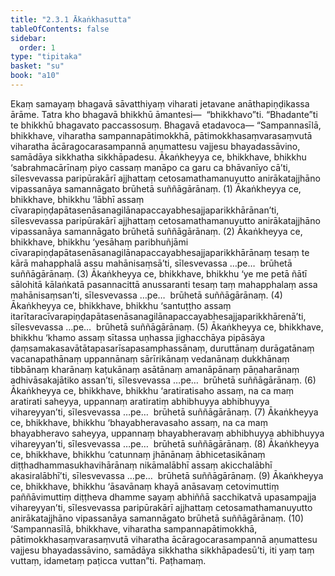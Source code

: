 ```yaml
---
title: "2.3.1 Ākaṅkhasutta"
tableOfContents: false
sidebar:
  order: 1
type: "tipitaka"
basket: "su"
book: "a10"
---
```



<DynamicBreadcrumb />

<Division number="71" book="a10" bookNo="17" page="360">

<Paragraph number="519" book="a10">
Ekaṃ samayaṃ bhagavā sāvatthiyaṃ viharati jetavane anāthapiṇḍikassa ārāme. Tatra kho bhagavā bhikkhū āmantesi—  “bhikkhavo”ti. “Bhadante”ti te bhikkhū bhagavato paccassosuṃ. Bhagavā etadavoca—
</Paragraph>

<Paragraph number="520" book="a10">
“Sampannasīlā, bhikkhave, viharatha sampannapātimokkhā, pātimokkhasaṃvarasaṃvutā viharatha ācāragocarasampannā aṇumattesu vajjesu bhayadassāvino, samādāya sikkhatha sikkhāpadesu.
</Paragraph>

<Paragraph number="521" book="a10">
Ākaṅkheyya ce, bhikkhave, bhikkhu ‘sabrahmacārīnaṃ piyo cassaṃ manāpo ca garu ca bhāvanīyo cā’ti, sīlesvevassa paripūrakārī ajjhattaṃ cetosamathamanuyutto anirākatajjhāno vipassanāya samannāgato brūhetā suññāgārānaṃ. (1)
</Paragraph>

<Paragraph number="522" book="a10">
Ākaṅkheyya ce, bhikkhave, bhikkhu ‘lābhī assaṃ cīvarapiṇḍapātasenāsanagilānapaccayabhesajjaparikkhārānan’ti, sīlesvevassa paripūrakārī ajjhattaṃ cetosamathamanuyutto anirākatajjhāno vipassanāya samannāgato brūhetā suññāgārānaṃ. (2)
</Paragraph>

<Paragraph number="523" book="a10">
Ākaṅkheyya ce, bhikkhave, bhikkhu ‘yesāhaṃ paribhuñjāmi cīvarapiṇḍapātasenāsanagilānapaccayabhesajjaparikkhārānaṃ tesaṃ te kārā mahapphalā assu mahānisaṃsā’ti, sīlesvevassa …pe…  brūhetā suññāgārānaṃ. (3)
</Paragraph>

<Paragraph number="524" book="a10">
Ākaṅkheyya ce, bhikkhave, bhikkhu ‘ye me petā ñātī sālohitā kālaṅkatā pasannacittā anussaranti tesaṃ taṃ mahapphalaṃ assa mahānisaṃsan’ti, sīlesvevassa …pe…  brūhetā suññāgārānaṃ. (4)
</Paragraph>

<Paragraph number="525" book="a10">
Ākaṅkheyya ce, bhikkhave, bhikkhu ‘santuṭṭho assaṃ itarītaracīvarapiṇḍapātasenāsanagilānapaccayabhesajjaparikkhārenā’ti, sīlesvevassa …pe…  brūhetā suññāgārānaṃ. (5)
</Paragraph>

<Paragraph number="526" book="a10">
Ākaṅkheyya ce, bhikkhave, bhikkhu ‘khamo assaṃ sītassa uṇhassa jighacchāya pipāsāya ḍaṃsamakasavātātapasarīsapasamphassānaṃ, duruttānaṃ durāgatānaṃ vacanapathānaṃ uppannānaṃ sārīrikānaṃ vedanānaṃ dukkhānaṃ tibbānaṃ kharānaṃ kaṭukānaṃ asātānaṃ amanāpānaṃ pāṇaharānaṃ adhivāsakajātiko assan’ti, sīlesvevassa …pe…  brūhetā suññāgārānaṃ. (6)
</Paragraph>

<Paragraph number="527" book="a10">
Ākaṅkheyya ce, bhikkhave, bhikkhu ‘aratiratisaho assaṃ, na ca maṃ aratirati saheyya, uppannaṃ aratiratiṃ abhibhuyya abhibhuyya vihareyyan’ti, sīlesvevassa …pe…  brūhetā suññāgārānaṃ. (7)
</Paragraph>

<Paragraph number="528" book="a10">
Ākaṅkheyya ce, bhikkhave, bhikkhu ‘bhayabheravasaho assaṃ, na ca maṃ bhayabheravo saheyya, uppannaṃ bhayabheravaṃ abhibhuyya abhibhuyya vihareyyan’ti, sīlesvevassa …pe…  brūhetā suññāgārānaṃ. (8)
</Paragraph>

<Paragraph number="529" book="a10">
Ākaṅkheyya ce, bhikkhave, bhikkhu ‘catunnaṃ jhānānaṃ ābhicetasikānaṃ diṭṭhadhammasukhavihārānaṃ nikāmalābhī assaṃ akicchalābhī akasiralābhī’ti, sīlesvevassa …pe…  brūhetā suññāgārānaṃ. (9)
</Paragraph>

<Paragraph number="530" book="a10">
Ākaṅkheyya ce, bhikkhave, bhikkhu ‘āsavānaṃ khayā anāsavaṃ cetovimuttiṃ paññāvimuttiṃ diṭṭheva dhamme sayaṃ abhiññā sacchikatvā upasampajja vihareyyan’ti, sīlesvevassa paripūrakārī ajjhattaṃ cetosamathamanuyutto anirākatajjhāno vipassanāya samannāgato brūhetā suññāgārānaṃ. (10)
</Paragraph>

<Paragraph number="531" book="a10">
‘Sampannasīlā, bhikkhave, viharatha sampannapātimokkhā, pātimokkhasaṃvarasaṃvutā viharatha ācāragocarasampannā aṇumattesu vajjesu bhayadassāvino, samādāya sikkhatha sikkhāpadesū’ti, iti yaṃ taṃ vuttaṃ, idametaṃ paṭicca vuttan”ti.

</Paragraph>
</Division>

<Paragraph number="532" type="center" book="a10">
Paṭhamaṃ.
</Paragraph>